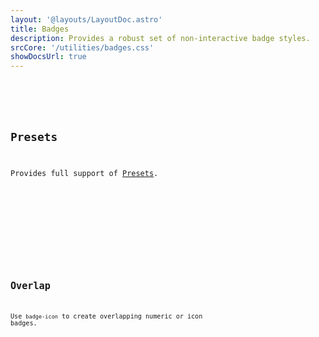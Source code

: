 ```yaml
---
layout: '@layouts/LayoutDoc.astro'
title: Badges
description: Provides a robust set of non-interactive badge styles.
srcCore: '/utilities/badges.css'
showDocsUrl: true
---
```



<Preview client:load>
	<Fragment slot="preview">
		<Example />
	</Fragment>
	<Fragment slot="code">
		<Code code={ExampleRaw} lang="astro" />
	</Fragment>
</Preview>

## Presets

Provides full support of [Presets](/docs/design/presets).

<Preview client:load>
	<Fragment slot="preview">
		<ExamplePresets />
	</Fragment>
	<Fragment slot="code">
		<Code code={ExamplePresetsRaw} lang="html" />
	</Fragment>
</Preview>

## Overlap

Use `badge-icon` to create overlapping numeric or icon badges.

<Preview client:load>
	<Fragment slot="preview">
		<ExampleOverlap />
	</Fragment>
	<Fragment slot="code">
		<Code code={ExampleOverlapRaw} lang="astro" />
	</Fragment>
</Preview>
